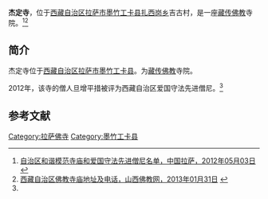 {{Infobox Tibetan Buddhist monastery
|name = 杰定寺
|image =
|image size = 250px
|alt = 
|caption = 
|t=
|w=
|to = 
|ipa={{IPA|}}
|z=
|thdl=
|e=
|tc=杰定寺
|s=杰定寺
|p=
|m=
|k=
|pushpin_map = 
|latd =  | latm =  | lats =  | latNS = 
|longd=  | longm= | longs =| longEW = 
|iso_region = 
|map_caption = 
|mapsize = 
|location_country = 中国
|location = {{CHN}}[[西藏自治区|西藏自治区]][[拉萨市|拉萨市]][[墨竹工卡县|墨竹工卡县]]
|coordinates_display =
|founded_by = 
|date_founded =
|date_renovated =
|sect = 
|mather =
|children =
|dedicated_to = 
|tulku =
|head_lama = 
|head_mgh =
|no._of_monks = 
|architecture = 
|festivals =
|footnotes = 
}}

'''杰定寺'''，位于[[西藏自治区|西藏自治区]][[拉萨市|拉萨市]][[墨竹工卡县|墨竹工卡县]][[扎西岗乡|扎西岗乡]]吉古村，是一座[[藏传佛教|藏传佛教]]寺院。<ref name=mingdan>[http://www.lasa.gov.cn/Item/38763.aspx 自治区和谐模范寺庙和爱国守法先进僧尼名单，中国拉萨，2012年05月03日] {{webarchive|url=https://web.archive.org/web/20130928220630/http://www.lasa.gov.cn/Item/38763.aspx |date=2013年09月28日 }}</ref><ref>[http://www.sxfj.org/html/6480/6480.html 西藏自治区佛教寺庙地址及电话，山西佛教网，2013年01月31日] {{webarchive|url=https://web.archive.org/web/20140522160604/http://www.sxfj.org/html/6480/6480.html |date=2014年05月22日 }}</ref>

==简介==
杰定寺位于[[西藏自治区|西藏自治区]][[拉萨市|拉萨市]][[墨竹工卡县|墨竹工卡县]]。为[[藏传佛教|藏传佛教]]寺院。

2012年，该寺的僧人旦增平措被评为西藏自治区爱国守法先进僧尼。<ref name=mingdan/>

==参考文献==
{{reflist}}

{{拉萨地标}}
[[Category:拉萨佛寺|Category:拉萨佛寺]]
[[Category:墨竹工卡县|Category:墨竹工卡县]]